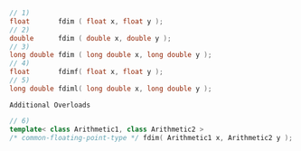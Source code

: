 ```cpp
// 1)
float       fdim ( float x, float y );
// 2)
double      fdim ( double x, double y );
// 3)
long double fdim ( long double x, long double y );
// 4)
float       fdimf( float x, float y );
// 5)
long double fdiml( long double x, long double y );
```

`Additional Overloads`

```cpp
// 6)
template< class Arithmetic1, class Arithmetic2 >
/* common-floating-point-type */ fdim( Arithmetic1 x, Arithmetic2 y );
```